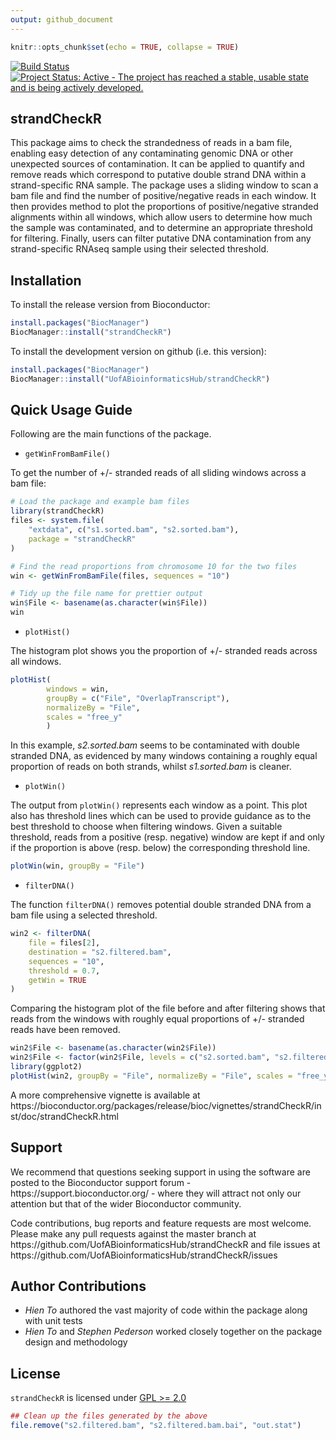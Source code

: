 ```yaml
---
output: github_document
---
```


<!-- README.md is generated from README.Rmd. Please edit the Rmd file only -->

```r
knitr::opts_chunk$set(echo = TRUE, collapse = TRUE)
```

[![Build Status](https://travis-ci.org/UofABioinformaticsHub/strandCheckR.svg?branch=master)](https://travis-ci.org/UofABioinformaticsHub/strandCheckR)
[![Project Status: Active - The project has reached a stable, usable state and is being actively developed.](http://www.repostatus.org/badges/latest/active.svg)](http://www.repostatus.org/#active)


strandCheckR
---

This package aims to check the strandedness of reads in a bam file, 
enabling easy detection of any contaminating genomic DNA or other
unexpected sources of contamination.
It can be applied to quantify and remove reads which correspond to putative 
double strand DNA within a strand-specific RNA sample. 
The package uses a sliding window to scan a bam file and find the number of 
positive/negative reads in each window.
It then provides method to plot the proportions of positive/negative stranded 
alignments within all windows, which allow users to determine how much the
sample was contaminated, and to determine an appropriate threshold for filtering. 
Finally, users can filter putative DNA contamination from any strand-specific 
RNAseq sample using their selected threshold.

## Installation

To install the release version from Bioconductor:

```r
install.packages("BiocManager")
BiocManager::install("strandCheckR")
```

To install the development version on github (i.e. this version):

```r
install.packages("BiocManager")
BiocManager::install("UofABioinformaticsHub/strandCheckR")
```


## Quick Usage Guide

Following are the main functions of the package.

- `getWinFromBamFile()`

To get the number of +/- stranded reads of all sliding windows across a bam 
file:

```r
# Load the package and example bam files
library(strandCheckR)
files <- system.file(
	"extdata", c("s1.sorted.bam", "s2.sorted.bam"),
	package = "strandCheckR"
)

# Find the read proportions from chromosome 10 for the two files
win <- getWinFromBamFile(files, sequences = "10")

# Tidy up the file name for prettier output
win$File <- basename(as.character(win$File))
win
```


- `plotHist()`

The histogram plot shows you the proportion of +/- stranded reads across all 
windows.

```r
plotHist(
        windows = win, 
        groupBy = c("File", "OverlapTranscript"), 
        normalizeBy = "File", 
        scales = "free_y"
        )
```


In this example, *s2.sorted.bam* seems to be contaminated with double stranded 
DNA, as evidenced by many windows containing a roughly equal proportion of 
reads on both strands, whilst *s1.sorted.bam* is cleaner.

- `plotWin()`

The output from `plotWin()` represents each window as a point. 
This plot also has threshold lines which can be used to provide guidance as to 
the best threshold to choose when filtering windows. 
Given a suitable threshold, reads from a positive (resp. negative) window are 
kept if and only if the proportion is above (resp. below) the corresponding 
threshold line.

```r
plotWin(win, groupBy = "File")
```


- `filterDNA()`

The function `filterDNA()` removes potential double stranded DNA from a bam
file using a selected threshold.


```r
win2 <- filterDNA(
	file = files[2], 
	destination = "s2.filtered.bam", 
	sequences = "10", 
	threshold = 0.7, 
	getWin = TRUE
)
```


Comparing the histogram plot of the file before and after filtering shows that 
reads from the windows with roughly equal proportions of +/- stranded reads 
have been removed.

```r
win2$File <- basename(as.character(win2$File))
win2$File <- factor(win2$File, levels = c("s2.sorted.bam", "s2.filtered.bam"))
library(ggplot2)
plotHist(win2, groupBy = "File", normalizeBy = "File", scales = "free_y") 
```


A more comprehensive vignette is available at https://bioconductor.org/packages/release/bioc/vignettes/strandCheckR/inst/doc/strandCheckR.html

## Support

We recommend that questions seeking support in using the software are posted to 
the Bioconductor support forum - https://support.bioconductor.org/ - where they 
will attract not only our attention but that of the wider Bioconductor community.

Code contributions, bug reports and feature requests are most welcome. 
Please make any pull requests against the master branch at https://github.com/UofABioinformaticsHub/strandCheckR and file issues at https://github.com/UofABioinformaticsHub/strandCheckR/issues

## Author Contributions

- *Hien To* authored the vast majority of code within the package along with unit tests
- *Hien To* and *Stephen Pederson* worked closely together on the package design and 
methodology

## License

`strandCheckR` is licensed under [GPL >= 2.0](https://www.r-project.org/Licenses/GPL-2)

```r
## Clean up the files generated by the above 
file.remove("s2.filtered.bam", "s2.filtered.bam.bai", "out.stat")
```

